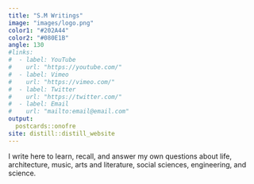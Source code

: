 ```yaml
---
title: "S.M Writings"
image: "images/logo.png"
color1: "#202A44"
color2: "#080E1B"
angle: 130
#links:
#  - label: YouTube
#    url: "https://youtube.com/"
#  - label: Vimeo
#    url: "https://vimeo.com/"
#  - label: Twitter
#    url: "https://twitter.com/"
#  - label: Email
#    url: "mailto:email@email.com"
output:
  postcards::onofre
site: distill::distill_website
---
```

 
I write here to learn, recall, and answer my own questions about life, architecture, music, arts and literature, social sciences, engineering, and science.
